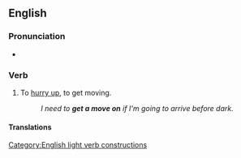 ==English==

===Pronunciation===
* {{audio|en-au-get a move on.ogg|Audio (AU)|lang=en}}

===Verb===
{{head|en|verb}}

# {{lb|en|informal|idiom}} To [[hurry up]], to get moving.
#: ''I need to '''get a move on''' if I'm going to arrive before dark.''

====Translations====
{{trans-see|hurry up}}
[[Category:English light verb constructions]]